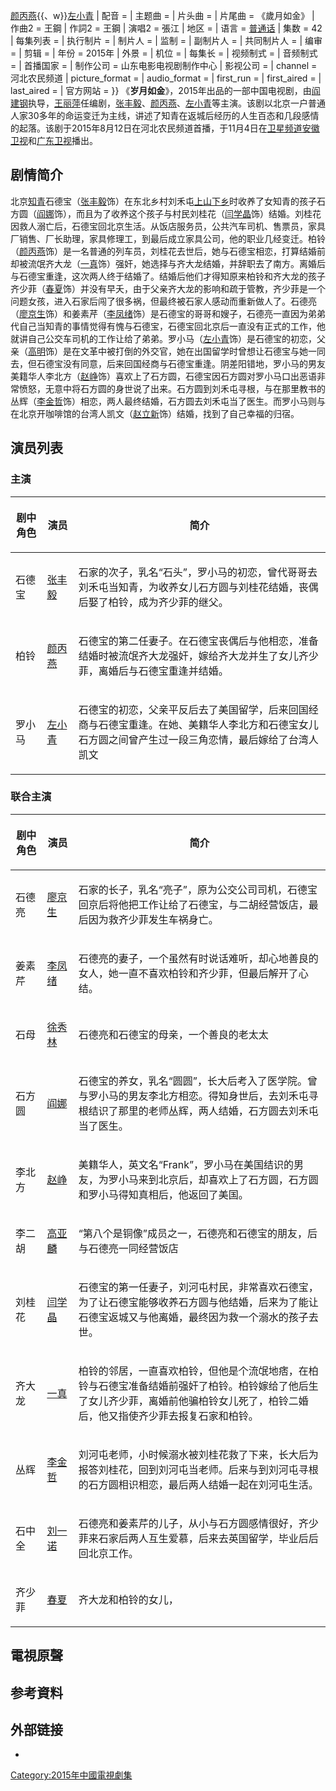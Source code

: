{{电视节目信息框
| 名称       = 岁月如金
| 图片       = [[File:Years_Such_As_Glod.jpg|200px]]
| 图说       = 《岁月如金》电视剧海报
| 类型       = 
| 原创       = 
| 发展       = 
| 导演       = [[阎建钢|阎建钢]]
| 编剧       = [[王丽萍|王丽萍]]
| 演出       = {{Nowrap begin}}[[张丰毅|张丰毅]]{{、w}}[[颜丙燕|颜丙燕]]{{、w}}[[左小青|左小青]]{{Nowrap end}}
| 配音       = 
| 主题曲     = 
| 片头曲     = 
| 片尾曲     = 《歲月如金》 
| 作曲2      = 王鋼
| 作詞2      = 王鋼
| 演唱2      = 張江
| 地区       = {{CHNML}}
| 语言       = [[普通话|普通话]]
| 集数       = 42
| 每集列表   = 
| 执行制片   = 
| 制片人     = 
| 监制       = 
| 副制片人   = 
| 共同制片人 = 
| 编审       = 
| 剪辑       = 
| 年份       = 2015年
| 外景       = 
| 机位       = 
| 每集长     = 
| 视频制式   = 
| 音频制式   = 
| 首播国家   = {{CHN}}
| 制作公司   = 山东电影电视剧制作中心
| 影视公司   =
| channel            = 河北农民频道
| picture_format     = 
| audio_format       = 
| first_run          = {{CHN}}
| first_aired        = {{start date|2015|8|12}}
| last_aired         = 
| 官方网站           = 
}}
《'''岁月如金'''》，2015年出品的一部中国电视剧，由[[阎建钢|阎建钢]]执导，[[王丽萍|王丽萍]]任编剧，[[张丰毅|张丰毅]]、[[颜丙燕|颜丙燕]]、[[左小青|左小青]]等主演。该剧以北京一户普通人家30多年的命运变迁为主线，讲述了知青在返城后经历的人生百态和几段感情的起落。该剧于2015年8月12日在河北农民频道首播，于11月4日在[[中国省级卫星电视频道|卫星频道]][[安徽卫视|安徽卫视]]和[[广东卫视|广东卫视]]播出。

== 剧情简介 ==
北京[[知青|知青]]石德宝（[[张丰毅|张丰毅]]饰）在东北乡村刘禾屯[[上山下乡|上山下乡]]时收养了女知青的孩子石方圆（[[阎娜|阎娜]]饰），而且为了收养这个孩子与村民刘桂花（[[闫学晶|闫学晶]]饰）结婚。刘桂花因救人溺亡后，石德宝回北京生活。从饭店服务员，公共汽车司机、售票员，家具厂销售、厂长助理，家具修理工，到最后成立家具公司，他的职业几经变迁。柏铃（[[颜丙燕|颜丙燕]]饰）是一名普通的列车员，刘桂花去世后，她与石德宝相恋，打算结婚前却被流氓齐大龙（[[一真|一真]]饰）强奸，她选择与齐大龙结婚，并辞职去了南方。离婚后与石德宝重逢，这次两人终于结婚了。结婚后他们才得知原来柏铃和齐大龙的孩子齐少菲（[[春夏|春夏]]饰）并没有早夭，由于父亲齐大龙的影响和疏于管教，齐少菲是一个问题女孩，进入石家后闯了很多祸，但最终被石家人感动而重新做人了。石德亮（[[廖京生|廖京生]]饰）和姜素芹（[[李凤绪|李凤绪]]饰）是石德宝的哥哥和嫂子，石德亮一直因为弟弟代自己当知青的事情觉得有愧与石德宝，石德宝回北京后一直没有正式的工作，他就讲自己公交车司机的工作让给了弟弟。罗小马（[[左小青|左小青]]饰）是石德宝的初恋，父亲（[[高明_(演员)|高明]]饰）是在文革中被打倒的外交官，她在出国留学时曾想让石德宝与她一同去，但石德宝没有同意，后来回国经商与石德宝重逢。阴差阳错地，罗小马的男友美籍华人李北方（[[赵峥|赵峥]]饰）喜欢上了石方圆，石德宝因石方圆对罗小马口出恶语非常愤怒，无意中将石方圆的身世说了出来。石方圆到刘禾屯寻根，与在那里教书的丛辉（[[李金哲_(演员)|李金哲]]饰）相恋，两人最终结婚，石方圆去刘禾屯当了医生。而罗小马则与在北京开咖啡馆的台湾人凯文（[[赵立新|赵立新]]饰）结婚，找到了自己幸福的归宿。

== 演员列表 ==
=== 主演 ===
{| class="wikitable"
|-
! width=10% | 剧中角色 !! width=10% | 演员 !! 简介
|-
| 石德宝 || [[张丰毅|张丰毅]] || 石家的次子，乳名“石头”，罗小马的初恋，曾代哥哥去刘禾屯当知青，为收养女儿石方圆与刘桂花结婚，丧偶后娶了柏铃，成为齐少菲的继父。
|-
| 柏铃 || [[颜丙燕|颜丙燕]] || 石德宝的第二任妻子。在石德宝丧偶后与他相恋，准备结婚时被流氓齐大龙强奸，嫁给齐大龙并生了女儿齐少菲，离婚后与石德宝重逢并结婚。
|-
| 罗小马 || [[左小青|左小青]] || 石德宝的初恋，父亲平反后去了美国留学，后来回国经商与石德宝重逢。在她、美籍华人李北方和石德宝女儿石方圆之间曾产生过一段三角恋情，最后嫁给了台湾人凯文
|}

=== 联合主演 ===
{| class="wikitable"
|-
! width=10% | 剧中角色 !! width=10% | 演员 !! 简介
|-
| 石德亮 || [[廖京生|廖京生]] || 石家的长子，乳名“亮子”，原为公交公司司机，石德宝回京后将他把工作让给了石德宝，与二胡经营饭店，最后因为救齐少菲发生车祸身亡。
|-
| 姜素芹 || [[李凤绪|李凤绪]] || 石德亮的妻子，一个虽然有时说话难听，却心地善良的女人，她一直不喜欢柏铃和齐少菲，但最后解开了心结。
|-
| 石母 || [[徐秀林|徐秀林]] || 石德亮和石德宝的母亲，一个善良的老太太
|-
| 石方圆 || [[阎娜|阎娜]] || 石德宝的养女，乳名“圆圆”，长大后考入了医学院。曾与罗小马的男友李北方相恋。得知身世后，去刘禾屯寻根结识了那里的老师丛辉，两人结婚，石方圆去刘禾屯当了医生。
|-
| 李北方 || [[赵峥|赵峥]] || 美籍华人，英文名“Frank”，罗小马在美国结识的男友，为罗小马来到北京后，却喜欢上了石方圆，石方圆和罗小马得知真相后，他返回了美国。
|-
| 李二胡 || [[高亚麟|高亚麟]] || “第八个是铜像”成员之一，石德亮和石德宝的朋友，后与石德亮一同经营饭店
|-
| 刘桂花 || [[闫学晶|闫学晶]] || 石德宝的第一任妻子，刘河屯村民，非常喜欢石德宝，为了让石德宝能够收养石方圆与他结婚，后来为了能让石德宝返城又与他离婚，最终因为救一个溺水的孩子去世。
|-
| 齐大龙 || [[一真|一真]] || 柏铃的邻居，一直喜欢柏铃，但他是个流氓地痞，在柏铃与石德宝准备结婚前强奸了柏铃。柏铃嫁给了他后生了女儿齐少菲，离婚前他骗柏铃女儿死了，柏铃二婚后，他又指使齐少菲去报复石家和柏铃。
|-
| 丛辉 || [[李金哲_(演员)|李金哲]] || 刘河屯老师，小时候溺水被刘桂花救了下来，长大后为报答刘桂花，回到刘河屯当老师。后来与到刘河屯寻根的石方圆相识相恋，最后两人结婚一起在刘河屯生活。
|-
| 石中全 || [[刘一诺|刘一诺]] || 石德亮和姜素芹的儿子，从小与石方圆感情很好，齐少菲来石家后两人互生爱慕，后来去英国留学，毕业后后回北京工作。
|-
| 齐少菲 || [[春夏|春夏]] || 齐大龙和柏铃的女儿，
|}

==電視原聲==
{{Tracklist
| total_length =
| extra_column = 演唱者
| title1 =《岁月如金》
| note1 =片尾曲 
| music1 =王钢
| lyrics1 =王钢
| arranger1 =
| producer1 = 
| extra1   =张江
}}

== 参考資料 ==
{{reflist}}

== 外部链接 ==
* {{Mtime|203630}}
{{安徽卫视电视剧}}
{{DEFAULTSORT:S岁}}
[[Category:2015年中國電視劇集|Category:2015年中國電視劇集]]